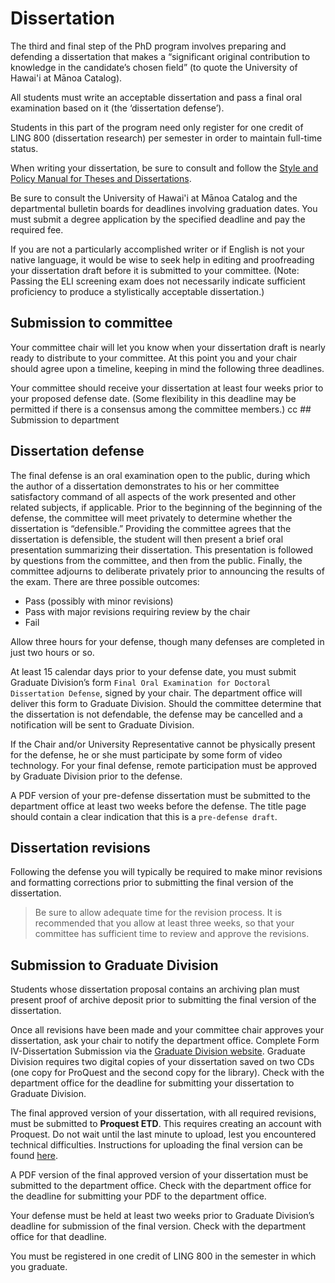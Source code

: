 # Dissertation {#dissertation}

The third and final step of the PhD program involves preparing and defending a dissertation that makes a "significant original contribution to knowledge in the candidate's chosen field" (to quote the University of Hawai\'i at Mānoa Catalog).

All students must write an acceptable dissertation and pass a final oral examination based on it (the 'dissertation defense').

Students in this part of the program need only register for one credit of LING 800 (dissertation research) per semester in order to maintain full-time status.

When writing your dissertation, be sure to consult and follow the [Style and Policy Manual for Theses and Dissertations](http://manoa.hawaii.edu/graduate/sites/manoa.hawaii.edu.graduate/files/documents/misc/tdstylepolicy_e.pdf).

Be sure to consult the University of Hawai\'i at Mānoa Catalog and the departmental bulletin boards for deadlines involving graduation dates. You must submit a degree application by the specified deadline and pay the required fee.

If you are not a particularly accomplished writer or if English is not your native language, it would be wise to seek help in editing and proofreading your dissertation draft before it is submitted to your committee. (Note: Passing the ELI screening exam does not necessarily indicate sufficient proficiency to produce a stylistically acceptable dissertation.)

## Submission to committee

Your committee chair will let you know when your dissertation draft is nearly ready to distribute to your committee. At this point you and your chair should agree upon a timeline, keeping in mind the following three deadlines.

Your committee should receive your dissertation at least four weeks prior to your proposed defense date. (Some flexibility in this deadline may be permitted if there is a consensus among the committee members.) cc \## Submission to department

## Dissertation defense

The final defense is an oral examination open to the public, during which the author of a dissertation demonstrates to his or her committee satisfactory command of all aspects of the work presented and other related subjects, if applicable. Prior to the beginning of the beginning of the defense, the committee will meet privately to determine whether the dissertation is "defensible." Providing the committee agrees that the dissertation is defensible, the student will then present a brief oral presentation summarizing their dissertation. This presentation is followed by questions from the committee, and then from the public. Finally, the committee adjourns to deliberate privately prior to announcing the results of the exam. There are three possible outcomes:

-   Pass (possibly with minor revisions)
-   Pass with major revisions requiring review by the chair
-   Fail

Allow three hours for your defense, though many defenses are completed in just two hours or so.

At least 15 calendar days prior to your defense date, you must submit Graduate Division's form `Final Oral Examination for Doctoral Dissertation Defense`, signed by your chair. The department office will deliver this form to Graduate Division. Should the committee determine that the dissertation is not defendable, the defense may be cancelled and a notification will be sent to Graduate Division.

If the Chair and/or University Representative cannot be physically present for the defense, he or she must participate by some form of video technology. For your final defense, remote participation must be approved by Graduate Division prior to the defense.

A PDF version of your pre-defense dissertation must be submitted to the department office at least two weeks before the defense. The title page should contain a clear indication that this is a `pre-defense draft`.

## Dissertation revisions

Following the defense you will typically be required to make minor revisions and formatting corrections prior to submitting the final version of the dissertation.

> Be sure to allow adequate time for the revision process. It is recommended that you allow at least three weeks, so that your committee has sufficient time to review and approve the revisions.

## Submission to Graduate Division

Students whose dissertation proposal contains an [archiving plan]{#archiving} must present proof of archive deposit prior to submitting the final version of the dissertation.

Once all revisions have been made and your committee chair approves your dissertation, ask your chair to notify the department office. Complete Form IV-Dissertation Submission via the [Graduate Division website](https://manoa.hawaii.edu/graduate/forms/). Graduate Division requires two digital copies of your dissertation saved on two CDs (one copy for ProQuest and the second copy for the library). Check with the department office for the deadline for submitting your dissertation to Graduate Division.

The final approved version of your dissertation, with all required revisions, must be submitted to **Proquest ETD**. This requires creating an account with Proquest. Do not wait until the last minute to upload, lest you encountered technical difficulties. Instructions for uploading the final version can be found [here](https://manoa.hawaii.edu/graduate/proquest-etd-submission-publication/).

A PDF version of the final approved version of your dissertation must be submitted to the department office. Check with the department office for the deadline for submitting your PDF to the department office.

Your defense must be held at least two weeks prior to Graduate Division's deadline for submission of the final version. Check with the department office for that deadline.

You must be registered in one credit of LING 800 in the semester in which you graduate.
